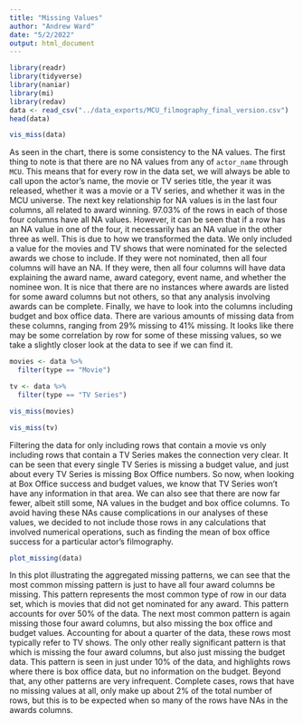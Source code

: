 ```yaml
---
title: "Missing Values"
author: "Andrew Ward"
date: "5/2/2022"
output: html_document
---
```


```r
library(readr)
library(tidyverse)
library(naniar)
library(mi)
library(redav)
data <- read_csv("../data_exports/MCU_filmography_final_version.csv")
head(data)


```


```r
vis_miss(data)

```

As seen in the chart, there is some consistency to the NA values. The first thing to note is that there are no NA values from any of `actor_name` through `MCU`. This means that for every row in the data set, we will always be able to call upon the actor's name, the movie or TV series title, the year it was released, whether it was a movie or a TV series, and whether it was in the MCU universe.
The next key relationship for NA values is in the last four columns, all related to award winning. 97.03% of the rows in each of those four columns have all NA values. However, it can be seen that if a row has an NA value in one of the four, it necessarily has an NA value in the other three as well. This is due to how we transformed the data. We only included a value for the movies and TV shows that were nominated for the selected awards we chose to include. If they were not nominated, then all four columns will have an NA. If they were, then all four columns will have data explaining the award name, award category, event name, and whether the nominee won. It is nice that there are no instances where awards are listed for some award columns but not others, so that any analysis involving awards can be complete.
Finally, we have to look into the columns including budget and box office data. There are various amounts of missing data from these columns, ranging from 29% missing to 41% missing. It looks like there may be some correlation by row for some of these missing values, so we take a slightly closer look at the data to see if we can find it.

```r
movies <- data %>%
  filter(type == "Movie")

tv <- data %>%
  filter(type == "TV Series")
```

```r
vis_miss(movies)

```

```r
vis_miss(tv)

```

Filtering the data for only including rows that contain a movie vs only including rows that contain a TV Series makes the connection very clear. It can be seen that every single TV Series is missing a budget value, and just about every TV Series is missing Box Office numbers. So now, when looking at Box Office success and budget values, we know that TV Series won't have any information in that area. We can also see that there are now far fewer, albeit still some, NA values in the budget and box office columns. To avoid having these NAs cause complications in our analyses of these values, we decided to not include those rows in any calculations that involved numerical operations, such as finding the mean of box office success for a particular actor's filmography.






```r
plot_missing(data)

```

In this plot illustrating the aggregated missing patterns, we can see that the most common missing pattern is just to have all four award columns be missing. This pattern represents the most common type of row in our data set, which is movies that did not get nominated for any award. This pattern accounts for over 50% of the data. The next most common pattern is again missing those four award columns, but also missing the box office and budget values. Accounting for about a quarter of the data, these rows most typically refer to TV shows. The only other really significant pattern is that which is missing the four award columns, but also just missing the budget data. This pattern is seen in just under 10% of the data, and highlights rows where there is box office data, but no information on the budget. Beyond that, any other patterns are very infrequent. Complete cases, rows that have no missing values at all, only make up about 2% of the total number of rows, but this is to be expected when so many of the rows have NAs in the awards columns.























